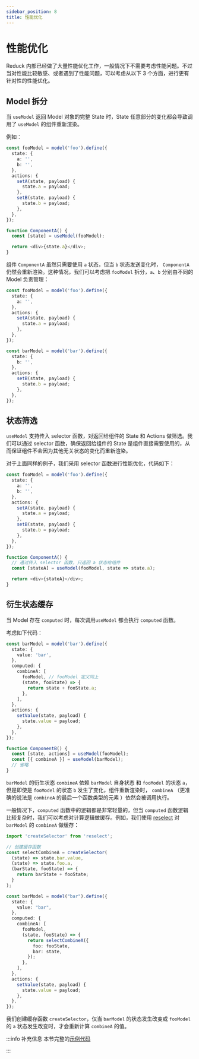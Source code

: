 ```yaml
---
sidebar_position: 8
title: 性能优化
---
```

# 性能优化

Reduck 内部已经做了大量性能优化工作，一般情况下不需要考虑性能问题。不过当对性能比较敏感、或者遇到了性能问题，可以考虑从以下 3 个方面，进行更有针对性的性能优化。

## Model 拆分

当 `useModel` 返回 Model 对象的完整 State 时，State 任意部分的变化都会导致调用了 `useModel` 的组件重新渲染。

例如：

```ts
const fooModel = model('foo').define({
  state: {
    a: '',
    b: '',
  },
  actions: {
    setA(state, payload) {
      state.a = payload;
    },
    setB(state, payload) {
      state.b = payload;
    },
  },
});

function ComponentA() {
  const [state] = useModel(fooModel);

  return <div>{state.a}</div>;
}
```

组件 `ComponentA` 虽然只需要使用 `a` 状态，但当 `b` 状态发送变化时， `ComponentA` 仍然会重新渲染。这种情况，我们可以考虑把 `fooModel` 拆分，`a`、`b` 分别由不同的 Model 负责管理：

```ts
const fooModel = model('foo').define({
  state: {
    a: '',
  },
  actions: {
    setA(state, payload) {
      state.a = payload;
    },
  },
});

const barModel = model('bar').define({
  state: {
    b: '',
  },
  actions: {
    setB(state, payload) {
      state.b = payload;
    },
  },
});
```

## 状态筛选

`useModel` 支持传入 selector 函数，对返回给组件的 State 和 Actions 做筛选。我们可以通过 selector 函数，确保返回给组件的 State 是组件直接需要使用的，从而保证组件不会因为其他无关状态的变化而重新渲染。

对于上面同样的例子，我们采用 selector 函数进行性能优化，代码如下：

```ts
const fooModel = model('foo').define({
  state: {
    a: '',
    b: '',
  },
  actions: {
    setA(state, payload) {
      state.a = payload;
    },
    setB(state, payload) {
      state.b = payload;
    },
  },
});

function ComponentA() {
  // 通过传入 selector 函数，只返回 a 状态给组件
  const [stateA] = useModel(fooModel, state => state.a);

  return <div>{stateA}</div>;
}
```

## 衍生状态缓存

当 Model 存在 `computed` 时，每次调用`useModel` 都会执行 `computed` 函数。

考虑如下代码：

```ts
const barModel = model('bar').define({
  state: {
    value: 'bar',
  },
  computed: {
    combineA: [
      fooModel, // fooModel 定义同上
      (state, fooState) => {
        return state + fooState.a;
      },
    ],
  },
  actions: {
    setValue(state, payload) {
      state.value = payload;
    },
  },
});

function ComponentB() {
  const [state, actions] = useModel(fooModel);
  const [{ combineA }] = useModel(barModel);
  // 省略
}
```

`barModel` 的衍生状态 `combineA` 依赖 `barModel` 自身状态 和 `fooModel` 的状态 `a`，但是即使是 `fooModel` 的状态 `b` 发生了变化，组件重新渲染时， `combineA` （更准确的说法是 `combineA` 的最后一个函数类型的元素 ）依然会被调用执行。

一般情况下，`computed` 函数中的逻辑都是非常轻量的，但当 `computed` 函数逻辑比较复杂时，我们可以考虑对计算逻辑做缓存。例如，我们使用 [reselect](https://github.com/reduxjs/reselect) 对 `barModel` 的 `combineA` 做缓存：

```ts
import 'createSelector' from 'reselect';

// 创建缓存函数
const selectCombineA = createSelector(
  (state) => state.bar.value,
  (state) => state.foo.a,
  (barState, fooState) => {
    return barState + fooState;
  }
);

const barModel = model("bar").define({
  state: {
    value: "bar",
  },
  computed: {
    combineA: [
      fooModel,
      (state, fooState) => {
        return selectCombineA({
          foo: fooState,
          bar: state,
        });
      },
    ],
  },
  actions: {
    setValue(state, payload) {
      state.value = payload;
    },
  },
});
```

我们创建缓存函数 `createSelector`，仅当 `barModel` 的状态发生改变或 `fooModel` 的 `a` 状态发生改变时，才会重新计算 `combineA` 的值。

:::info 补充信息
本节完整的[示例代码](https://github.com/modern-js-dev/modern-js-examples/tree/main/series/tutorials/runtime-api/model/performance-optimization)

:::
